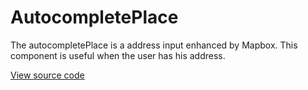 # AutocompletePlace

The autocompletePlace is a address input enhanced by Mapbox. This component is useful when the user has his address.

[View source code](https://github.com/Spendesk/grapes/tree/master/src/components/AutocompletePlace)
